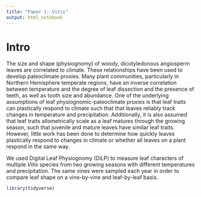 ```yaml
---
title: "Paper 1: Vitis"
output: html_notebook
---
```


# Intro

The size and shape (physiognomy) of woody, dicotyledonous angiosperm leaves are correlated to climate.  These relationships have been used to develop paleoclimate proxies. Many plant communities, particularly in Northern Hemisphere temperate regions, have an inverse correlation between temperature and the degree of leaf dissection and the presence of teeth, as well as tooth size and abundance. One of the underlying assumptions of leaf physiognomic-paleoclimate proxies is that leaf traits can plastically respond to climate such that that leaves reliably track changes in temperature and precipitation.  Additionally, it is also assumed that leaf traits allometrically scale as a leaf matures through the growing season, such that juvenile and mature leaves have similar leaf traits. However, little work has been done to determine how quickly leaves plastically respond to changes in climate or whether all leaves on a plant respond in the same way. 

We used Digital Leaf Physiognomy (DiLP) to measure leaf characters of multiple *Vitis* species from two growing seasons with different temperatures and precipitation. The same vines were sampled each year in order to compare leaf shape on a vine-by-vine and leaf-by-leaf basis. 

```r
library(tidyverse)
```
